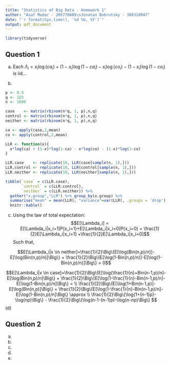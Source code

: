 ```yaml
---
title: "Statistics of Big Data - Homework 1"
author: "Asaf Madar - 205770605\nJonatan Bobrutsky - 308318047"
date: "`r format(Sys.time(), '%d %b, %Y')`"
output: pdf_document
---
```

```r
library(tidyverse)
```

## Question 1

  (a) Each $\Lambda _i = x_i\log(ca_i)+(1-x_i)\log(1-ca_i)-x_i\log(co_i)-(1-x_i)\log(1-co_i)$ is iid...

  (b)
```r
p <- 0.5
q <- 1E5
n <- 1000

case    <- matrix(rbinom(n*q, 1, p),n,q)
control <- matrix(rbinom(n*q, 1, p),n,q)
neither <- matrix(rbinom(n*q, 1, p),n,q)

ca <- apply(case,2,mean)
co <- apply(control,2,mean)

LLR <- function(x){
  x*log(ca) + (1-x)*log(1-ca) - x*log(co) - (1-x)*log(1-co)
}

LLR.case    <- replicate(10, LLR(case[sample(n, 1),]))
LLR.control <- replicate(10, LLR(control[sample(n, 1),]))
LLR.neither <- replicate(10, LLR(neither[sample(n, 1),]))

tibble(`case` = c(LLR.case),
       `control` = c(LLR.control),
       `neither` = c(LLR.neither)) %>% 
  gather("x.group","LLR") %>% group_by(x.group) %>% 
  summarise("mean" = mean(LLR), "variance"=var(LLR), .groups = 'drop') %>%
  knitr::kable()
```


  (c) Using the law of total expectation:
$$E[\Lambda_i] = E[\Lambda_i|x_i=1]P(x_i=1)+E[\Lambda_i|x_i=0]P(x_i=0) = \frac{1}{2}E[\Lambda_i|x_i=1] +\frac{1}{2}E[\Lambda_i|x_i=0]$$
Such that, 

$$E[\Lambda_i|x \in neither]=\frac{1}{2}\Big\{E[\log(Bin(n,p)/n)]-E[\log(Bin(n,p)/n)]\Big\} + \frac{1}{2}\Big\{E[\log(1-Bin(n,p)/n)]-E[\log(1-Bin(n,p)/n)]\Big\} = 0$$

$$E[\Lambda_i|x \in case]=\frac{1}{2}\Big\{E[\log(\frac{1}{n}+Bin(n-1,p)/n]-E[\log(Bin(n,p)/n]\Big\} + \frac{1}{2}\Big\{E[\log(1-\frac{1}{n}-Bin(n-1,p)/n]-E[\log(1-Bin(n,p)/n]\Big\} = \\ \frac{1}{2}\Big\{E[\log(1+Bin(n-1,p)]-E[\log(Bin(n,p)]\Big\} + \frac{1}{2}\Big\{E[\log(1-\frac{1}{n}-Bin(n-1,p)/n]-E[\log(1-Bin(n,p)/n]\Big\} \approx \\
\frac{1}{2}\Big\{\log(1+(n-1)p)-\log(np)\Big\} - \frac{1}{2}\Big\{\log(n-1-(n-1)p)-\log(n-np)\Big\} 
$$
  (d)

## Question 2

  (a)

  (b)

  (c)

  (d)

  (e)
